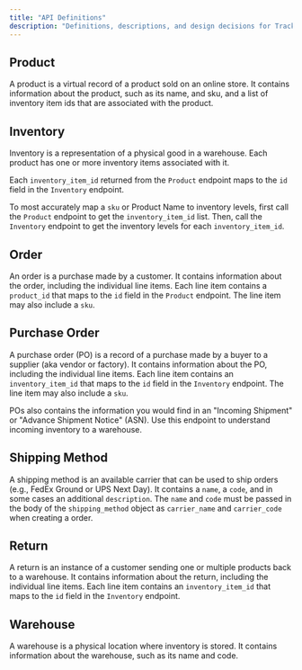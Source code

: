 ```yaml
---
title: "API Definitions"
description: "Definitions, descriptions, and design decisions for Trackstar's API."
---
```


## Product

A product is a virtual record of a product sold on an online store. It contains information about the product, such as its name, and sku,
and a list of inventory item ids that are associated with the product.

## Inventory

Inventory is a representation of a physical good in a warehouse. Each product has one or more inventory items associated with it.

Each `inventory_item_id` returned from the `Product` endpoint maps to the `id` field in the `Inventory` endpoint.

To most accurately map a `sku` or Product Name to inventory levels, first call the `Product` endpoint to get the `inventory_item_id` list.
Then, call the `Inventory` endpoint to get the inventory levels for each `inventory_item_id`.

## Order

An order is a purchase made by a customer. It contains information about the order,
including the individual line items. Each line item contains a `product_id` that maps to the `id` field in the `Product` endpoint.
The line item may also include a `sku`.

## Purchase Order

A purchase order (PO) is a record of a purchase made by a buyer to a supplier (aka vendor or factory). It contains information about the PO,
including the individual line items. Each line item contains an `inventory_item_id` that maps to the `id` field in the `Inventory` endpoint.
The line item may also include a `sku`. 

POs also contains the information you would find in an "Incoming Shipment" or "Advance Shipment Notice" (ASN). Use
this endpoint to understand incoming inventory to a warehouse.

## Shipping Method

A shipping method is an available carrier that can be used to ship orders (e.g., FedEx Ground or UPS Next Day). It contains a `name`, a `code`, and in some cases an additional `description`.
The `name` and `code` must be passed in the body of the `shipping_method` object as `carrier_name` and `carrier_code` when creating a order.

## Return
A return is an instance of a customer sending one or multiple products back to a warehouse. It contains information about the return,
including the individual line items. Each line item contains an `inventory_item_id` that maps to the `id` field in the `Inventory` endpoint.

## Warehouse

A warehouse is a physical location where inventory is stored. It contains information about the warehouse, such as its name and code.
